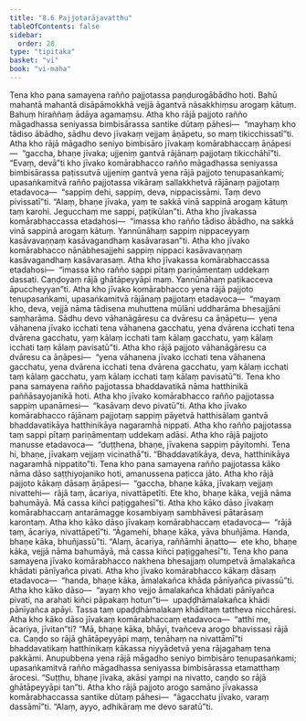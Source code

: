 ```yaml
---
title: "8.6 Pajjotarājavatthu"
tableOfContents: false
sidebar:
  order: 28
type: "tipitaka"
basket: "vi"
book: "vi-maha"
---
```



<DynamicBreadcrumb />

<Division number="334" book="vi-maha" bookNo="3" page="387">

<Paragraph number="1579" book="vi-maha">
Tena kho pana samayena rañño pajjotassa paṇḍurogābādho hoti. Bahū mahantā mahantā disāpāmokkhā vejjā āgantvā nāsakkhiṃsu arogaṃ kātuṃ. Bahuṃ hiraññaṃ ādāya agamaṃsu. Atha kho rājā pajjoto rañño māgadhassa seniyassa bimbisārassa santike dūtaṃ pāhesi—  “mayhaṃ kho tādiso ābādho, sādhu devo jīvakaṃ vejjaṃ āṇāpetu, so maṃ tikicchissatī”ti. Atha kho rājā māgadho seniyo bimbisāro jīvakaṃ komārabhaccaṃ āṇāpesi—  “gaccha, bhaṇe jīvaka; ujjeniṃ gantvā rājānaṃ pajjotaṃ tikicchāhī”ti. “Evaṃ, devā”ti kho jīvako komārabhacco rañño māgadhassa seniyassa bimbisārassa paṭissutvā ujjeniṃ gantvā yena rājā pajjoto tenupasaṅkami; upasaṅkamitvā rañño pajjotassa vikāraṃ sallakkhetvā rājānaṃ pajjotaṃ etadavoca—  “sappiṃ dehi, sappiṃ, deva, nippacissāmi. Taṃ devo pivissatī”ti. “Alaṃ, bhaṇe jīvaka, yaṃ te sakkā vinā sappinā arogaṃ kātuṃ taṃ karohi. Jegucchaṃ me sappi, paṭikūlan”ti. Atha kho jīvakassa komārabhaccassa etadahosi—  “imassa kho rañño tādiso ābādho, na sakkā vinā sappinā arogaṃ kātuṃ. Yannūnāhaṃ sappiṃ nippaceyyaṃ kasāvavaṇṇaṃ kasāvagandhaṃ kasāvarasan”ti. Atha kho jīvako komārabhacco nānābhesajjehi sappiṃ nippaci kasāvavaṇṇaṃ kasāvagandhaṃ kasāvarasaṃ. Atha kho jīvakassa komārabhaccassa etadahosi—  “imassa kho rañño sappi pītaṃ pariṇāmentaṃ uddekaṃ dassati. Caṇḍoyaṃ rājā ghātāpeyyāpi maṃ. Yannūnāhaṃ paṭikacceva āpuccheyyan”ti. Atha kho jīvako komārabhacco yena rājā pajjoto tenupasaṅkami, upasaṅkamitvā rājānaṃ pajjotaṃ etadavoca—  “mayaṃ kho, deva, vejjā nāma tādisena muhuttena mūlāni uddharāma bhesajjāni saṃharāma. Sādhu devo vāhanāgāresu ca dvāresu ca āṇāpetu—  yena vāhanena jīvako icchati tena vāhanena gacchatu, yena dvārena icchati tena dvārena gacchatu, yaṃ kālaṃ icchati taṃ kālaṃ gacchatu, yaṃ kālaṃ icchati taṃ kālaṃ pavisatū”ti. Atha kho rājā pajjoto vāhanāgāresu ca dvāresu ca āṇāpesi—  “yena vāhanena jīvako icchati tena vāhanena gacchatu, yena dvārena icchati tena dvārena gacchatu, yaṃ kālaṃ icchati taṃ kālaṃ gacchatu, yaṃ kālaṃ icchati taṃ kālaṃ pavisatū”ti.
</Paragraph>

<Paragraph number="1580" book="vi-maha">
Tena kho pana samayena rañño pajjotassa bhaddavatikā nāma hatthinikā paññāsayojanikā hoti. Atha kho jīvako komārabhacco rañño pajjotassa sappiṃ upanāmesi—  “kasāvaṃ devo pivatū”ti. Atha kho jīvako komārabhacco rājānaṃ pajjotaṃ sappiṃ pāyetvā hatthisālaṃ gantvā bhaddavatikāya hatthinikāya nagaramhā nippati.
</Paragraph>

<Paragraph number="1581" book="vi-maha">
Atha kho rañño pajjotassa taṃ sappi pītaṃ pariṇāmentaṃ uddekaṃ adāsi. Atha kho rājā pajjoto manusse etadavoca—  “duṭṭhena, bhaṇe, jīvakena sappiṃ pāyitomhi. Tena hi, bhaṇe, jīvakaṃ vejjaṃ vicinathā”ti. “Bhaddavatikāya, deva, hatthinikāya nagaramhā nippatito”ti. Tena kho pana samayena rañño pajjotassa kāko nāma dāso saṭṭhiyojaniko hoti, amanussena paṭicca jāto. Atha kho rājā pajjoto kākaṃ dāsaṃ āṇāpesi—  “gaccha, bhaṇe kāka, jīvakaṃ vejjaṃ nivattehi—  rājā taṃ, ācariya, nivattāpetīti. Ete kho, bhaṇe kāka, vejjā nāma bahumāyā. Mā cassa kiñci paṭiggahesī”ti.
</Paragraph>

<Paragraph number="1582" book="vi-maha">
Atha kho kāko dāso jīvakaṃ komārabhaccaṃ antarāmagge kosambiyaṃ sambhāvesi pātarāsaṃ karontaṃ. Atha kho kāko dāso jīvakaṃ komārabhaccaṃ etadavoca—  “rājā taṃ, ācariya, nivattāpetī”ti. “Āgamehi, bhaṇe kāka, yāva bhuñjāma. Handa, bhaṇe kāka, bhuñjassū”ti. “Alaṃ, ācariya, raññāmhi āṇatto—  ete kho, bhaṇe kāka, vejjā nāma bahumāyā, mā cassa kiñci paṭiggahesī”ti. Tena kho pana samayena jīvako komārabhacco nakhena bhesajjaṃ olumpetvā āmalakañca khādati pānīyañca pivati. Atha kho jīvako komārabhacco kākaṃ dāsaṃ etadavoca—  “handa, bhaṇe kāka, āmalakañca khāda pānīyañca pivassū”ti. Atha kho kāko dāso—  “ayaṃ kho vejjo āmalakañca khādati pānīyañca pivati, na arahati kiñci pāpakaṃ hotun”ti—  upaḍḍhāmalakañca khādi pānīyañca apāyi. Tassa taṃ upaḍḍhāmalakaṃ khāditaṃ tattheva nicchāresi. Atha kho kāko dāso jīvakaṃ komārabhaccaṃ etadavoca—  “atthi me, ācariya, jīvitan”ti? “Mā, bhaṇe kāka, bhāyi, tvañceva arogo bhavissasi rājā ca. Caṇḍo so rājā ghātāpeyyāpi maṃ, tenāhaṃ na nivattāmī”ti bhaddavatikaṃ hatthinikaṃ kākassa niyyādetvā yena rājagahaṃ tena pakkāmi. Anupubbena yena rājā māgadho seniyo bimbisāro tenupasaṅkami; upasaṅkamitvā rañño māgadhassa seniyassa bimbisārassa etamatthaṃ ārocesi. “Suṭṭhu, bhaṇe jīvaka, akāsi yampi na nivatto, caṇḍo so rājā ghātāpeyyāpi tan”ti. Atha kho rājā pajjoto arogo samāno jīvakassa komārabhaccassa santike dūtaṃ pāhesi—  “āgacchatu jīvako, varaṃ dassāmī”ti. “Alaṃ, ayyo, adhikāraṃ me devo saratū”ti.
</Paragraph>
</Division>